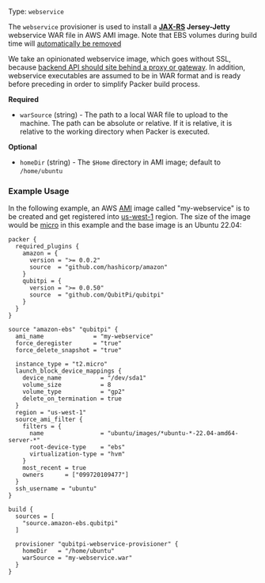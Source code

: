 Type: `webservice`

<!--
  Include a short description about the provisioner. This is a good place
  to call out what the provisioner does, and any additional text that might
  be helpful to a user. See https://www.packer.io/docs/provisioners/null
-->

The `webservice` provisioner is used to install a __[JAX-RS](https://jcp.org/en/jsr/detail?id=370) Jersey-Jetty__
webservice WAR file in AWS AMI image. Note that EBS volumes during build time will
[automatically be removed](https://packer.qubitpi.org/packer/integrations/hashicorp/amazon/latest/components/builder/ebs)

We take an opinionated webservice image, which goes without SSL, because
[backend API should site behind a proxy or gateway](https://dev.to/behalf/authentication-authorization-in-microservices-architecture-part-i-2cn0#global-authentication-api-gateway-and-authorization-per-service).
In addition, webservice executables are assumed to be in WAR format and is ready before preceding in order to simplify
Packer build process.

<!-- Provisioner Configuration Fields -->

**Required**

- `warSource` (string) - The path to a local WAR file to upload to the machine. The path can be absolute or relative. If
   it is relative, it is relative to the working directory when Packer is executed.

<!--
  Optional Configuration Fields

  Configuration options that are not required or have reasonable defaults
  should be listed under the optionals section. Defaults values should be
  noted in the description of the field
-->

**Optional**

- `homeDir` (string) - The `$Home` directory in AMI image; default to `/home/ubuntu`

<!--
  A basic example on the usage of the provisioner. Multiple examples
  can be provided to highlight various configurations.

-->

### Example Usage

In the following example, an AWS [AMI](https://docs.aws.amazon.com/AWSEC2/latest/UserGuide/AMIs.html) image called
"my-webservice" is to be created and get registered into
[us-west-1](https://docs.aws.amazon.com/AmazonRDS/latest/UserGuide/Concepts.RegionsAndAvailabilityZones.html#Concepts.RegionsAndAvailabilityZones.Availability)
region. The size of the image would be [micro](https://aws.amazon.com/ec2/instance-types/) in this example and the base
image is an Ubuntu 22.04:

```hcl
packer {
  required_plugins {
    amazon = {
      version = ">= 0.0.2"
      source  = "github.com/hashicorp/amazon"
    }
    qubitpi = {
      version = ">= 0.0.50"
      source  = "github.com/QubitPi/qubitpi"
    }
  }
}

source "amazon-ebs" "qubitpi" {
  ami_name              = "my-webservice"
  force_deregister      = "true"
  force_delete_snapshot = "true"

  instance_type = "t2.micro"
  launch_block_device_mappings {
    device_name           = "/dev/sda1"
    volume_size           = 8
    volume_type           = "gp2"
    delete_on_termination = true
  }
  region = "us-west-1"
  source_ami_filter {
    filters = {
      name                = "ubuntu/images/*ubuntu-*-22.04-amd64-server-*"
      root-device-type    = "ebs"
      virtualization-type = "hvm"
    }
    most_recent = true
    owners      = ["099720109477"]
  }
  ssh_username = "ubuntu"
}

build {
  sources = [
    "source.amazon-ebs.qubitpi"
  ]

  provisioner "qubitpi-webservice-provisioner" {
    homeDir   = "/home/ubuntu"
    warSource = "my-webservice.war"
  }
}
```
